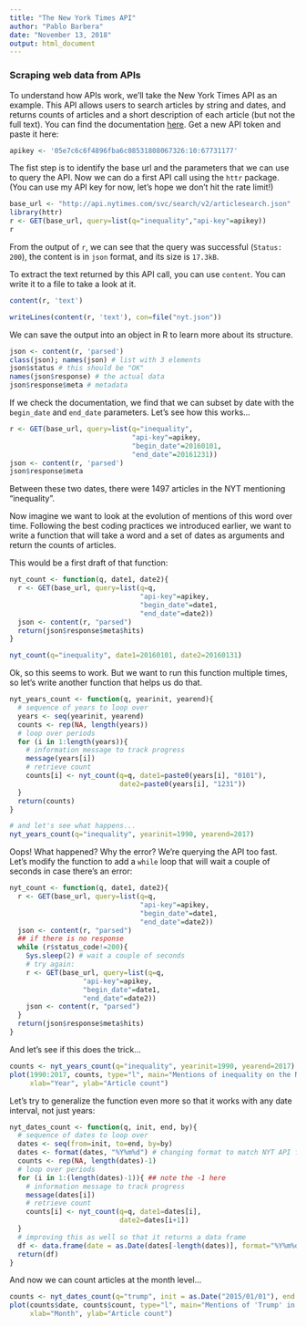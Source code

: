 ```yaml
---
title: "The New York Times API"
author: "Pablo Barbera"
date: "November 13, 2018"
output: html_document
---
```


### Scraping web data from APIs

To understand how APIs work, we'll take the New York Times API as an example. This API allows users to search articles by string and dates, and returns counts of articles and a short description of each article (but not the full text). You can find the documentation [here](http://developer.nytimes.com/docs/read/article_search_api_v2). Get a new API token and paste it here:

```r
apikey <- '05e7c6c6f4896fba6c08531808067326:10:67731177'
```

The fist step is to identify the base url and the parameters that we can use to query the API. Now we can do a first API call using the `httr` package. (You can use my API key for now, let's hope we don't hit the rate limit!)

```r
base_url <- "http://api.nytimes.com/svc/search/v2/articlesearch.json"
library(httr)
r <- GET(base_url, query=list(q="inequality","api-key"=apikey))
r
```

From the output of `r`, we can see that the query was successful (`Status: 200`), the content is in `json` format, and its size is `17.3kB`.

To extract the text returned by this API call, you can use `content`. You can write it to a file to take a look at it.

```r
content(r, 'text')
```

```r
writeLines(content(r, 'text'), con=file("nyt.json"))
```

We can save the output into an object in R to learn more about its structure.

```r
json <- content(r, 'parsed')
class(json); names(json) # list with 3 elements
json$status # this should be "OK"
names(json$response) # the actual data
json$response$meta # metadata
```

If we check the documentation, we find that we can subset by date with the `begin_date` and `end_date` parameters. Let's see how this works...

```r
r <- GET(base_url, query=list(q="inequality",
                              "api-key"=apikey,
                              "begin_date"=20160101,
                              "end_date"=20161231))
json <- content(r, 'parsed')
json$response$meta
```

Between these two dates, there were 1497 articles in the NYT mentioning "inequality".

Now imagine we want to look at the evolution of mentions of this word over time. Following the best coding practices we introduced earlier, we want to write a function that will take a word and a set of dates as arguments and return the counts of articles.

This would be a first draft of that function:

```r
nyt_count <- function(q, date1, date2){
  r <- GET(base_url, query=list(q=q,
                                "api-key"=apikey,
                                "begin_date"=date1,
                                "end_date"=date2))
  json <- content(r, "parsed")
  return(json$response$meta$hits)
}

nyt_count(q="inequality", date1=20160101, date2=20160131)
```

Ok, so this seems to work. But we want to run this function multiple times, so let's write another function that helps us do that.

```r
nyt_years_count <- function(q, yearinit, yearend){
  # sequence of years to loop over
  years <- seq(yearinit, yearend)
  counts <- rep(NA, length(years))
  # loop over periods
  for (i in 1:length(years)){
    # information message to track progress
    message(years[i])
    # retrieve count
    counts[i] <- nyt_count(q=q, date1=paste0(years[i], "0101"),
                           date2=paste0(years[i], "1231"))
  }
  return(counts)
}
```

```r
# and let's see what happens...
nyt_years_count(q="inequality", yearinit=1990, yearend=2017)
```

Oops! What happened? Why the error? We're querying the API too fast. Let's modify the function to add a `while` loop that will wait a couple of seconds in case there's an error:

```r
nyt_count <- function(q, date1, date2){
  r <- GET(base_url, query=list(q=q,
                                "api-key"=apikey,
                                "begin_date"=date1,
                                "end_date"=date2))
  json <- content(r, "parsed")
  ## if there is no response
  while (r$status_code!=200){
    Sys.sleep(2) # wait a couple of seconds
    # try again:
    r <- GET(base_url, query=list(q=q,
                  "api-key"=apikey,
                  "begin_date"=date1,
                  "end_date"=date2))
    json <- content(r, "parsed")
  }
  return(json$response$meta$hits)
}

```

And let's see if this does the trick...

```r
counts <- nyt_years_count(q="inequality", yearinit=1990, yearend=2017)
plot(1990:2017, counts, type="l", main="Mentions of inequality on the NYT, by year",
     xlab="Year", ylab="Article count")
```

Let's try to generalize the function even more so that it works with any date interval, not just years:

```r
nyt_dates_count <- function(q, init, end, by){
  # sequence of dates to loop over
  dates <- seq(from=init, to=end, by=by)
  dates <- format(dates, "%Y%m%d") # changing format to match NYT API format
  counts <- rep(NA, length(dates)-1)
  # loop over periods
  for (i in 1:(length(dates)-1)){ ## note the -1 here
    # information message to track progress
    message(dates[i])
    # retrieve count
    counts[i] <- nyt_count(q=q, date1=dates[i],
                           date2=dates[i+1])
  }
  # improving this as well so that it returns a data frame
  df <- data.frame(date = as.Date(dates[-length(dates)], format="%Y%m%d"), count = counts)
  return(df)
}

```

And now we can count articles at the month level...
```r
counts <- nyt_dates_count(q="trump", init = as.Date("2015/01/01"), end = as.Date("2018/11/01"), by="month")
plot(counts$date, counts$count, type="l", main="Mentions of 'Trump' in the NYT, by month",
     xlab="Month", ylab="Article count")
```

